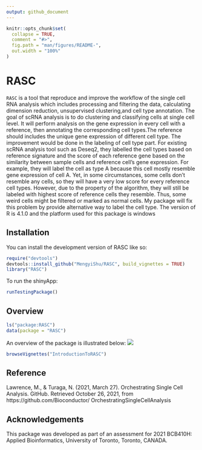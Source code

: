 ```yaml
---
output: github_document
---
```


<!-- README.md is generated from README.Rmd. Please edit that file -->

```r
knitr::opts_chunk$set(
  collapse = TRUE,
  comment = "#>",
  fig.path = "man/figures/README-",
  out.width = "100%"
)
```

# RASC

<!-- badges: start -->
<!-- badges: end -->

`RASC` is a tool that reproduce and improve the workflow of the single cell RNA analysis which includes processing and filtering the data, calculating dimension reduction, unsupervised clustering,and cell type annotation. The goal of scRNA analysis is to do clustering and classifying cells at single cell level. It will perform analysis on the gene expression in every cell with a reference, then annotating the corresponding cell types.The reference should includes the unique gene expression of different cell type. The improvement would be done in the labeling of cell type part. For existing
scRNA analysis tool such as Deseq2, they labelled the cell types based on reference signature and the score of each reference gene based on the similarity between sample cells and reference cell’s gene expression. For example, they will label the cell as type A because this cell mostly resemble gene expression of cell A. Yet, in some circumstances, some cells don’t resemble any cells, so they will have a very low score for every reference cell types. However, due to the property of the algorithm, they will still be labeled with highest score of reference cells they resemble. Thus, some weird cells might be filtered or marked as normal cells. My package will fix this problem by provide alternative way to label the cell type.
The version of R is 4.1.0 and the platform used for this package is windows

## Installation

You can install the development version of RASC like so:

```R
require("devtools")
devtools::install_github("MengyiShu/RASC", build_vignettes = TRUE)
library("RASC")
```
To run the shinyApp:
``` r
runTestingPackage()
```

## Overview
```R
ls("package:RASC")
data(package = "RASC")
```
An overview of the package is illustrated below:
![](./inst/extdata/RASC.png)

```R
browseVignettes("IntroductionToRASC")
```

## Reference
Lawrence, M., & Turaga, N. (2021, March 27). Orchestrating Single Cell Analysis. GitHub. Retrieved
October 26, 2021, from https://github.com/Bioconductor/ OrchestratingSingleCellAnalysis

## Acknowledgements
This package was developed as part of an assessment for 2021 BCB410H: Applied Bioinformatics, University of Toronto, Toronto, CANADA.
